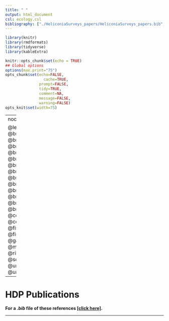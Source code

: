 ```yaml
---
title: " "
output: html_document
csl: ecology.csl
bibliography: ["./HeliconiaSurveys_papers/HeliconiaSurveys_papers.bib","./HeliconiaSurveys_related/HeliconiaSurveys_related.bib","./HeliconiaSurveys_datasets/HeliconiaSurveys_datasets.bib" ]
---
```


```r
library(knitr)
library(rmdformats)
library(tidyverse)
library(kableExtra)

knitr::opts_chunk$set(echo = TRUE)
## Global options
options(max.print="75")
opts_chunk$set(echo=FALSE,
	             cache=TRUE,
               prompt=FALSE,
               tidy=TRUE,
               comment=NA,
               message=FALSE,
               warning=FALSE)
opts_knit$set(width=75)


```


--- 
nocite: |
    
    @leiteModelingPersistencePlant2021; @brooksStatisticalModelingPatterns2019a, @brunaArePlantPopulations2003a, @brunaBiologicalImpactsDeforestation2004, @brunaCompensatoryResponsesUnderstory2005d, @brunaDemographicEffectsHabitat2005, @brunaEdgeEffectsGrowth2011c, @brunaEffectsForestFragmentation2002b, @brunaExperimentalAssessmentHeliconia2002, @brunaForestFragmentsTropical2005, @brunaHabitatFragmentationDemographic2002b, @brunaHeliconiaAcuminataReproductive2004e, @brunaRegenerationPopulationStructure2005d, @brunaSeedGerminationRainforest1999b, @cortesCharacterization10Microsatellite2009c, @cortesLowPlantDensity2013b, @fiskeAlternativeSpatialSampling2010, @fiskeEffectsSampleSize2008a, @gagnonGrowthUnderstoryHerb2011b, @morrisLongevityCanBuffer2008a, @ribeiroInfluencePostClearingTreatment2010b, @scottDelayedEffectsClimate2021, @uriarteDisentanglingDriversReduced2011b, @uriarteEffectsForestFragmentation2010b
---   


# HDP Publications

 **For a *.bib* file of these references [[click here]](https://github.com/BrunaLab/HeliconiaSurveys/blob/1649ea958df1fc2da0187693bca40ce38bebb759/docs/HeliconiaSurveys_papers/HeliconiaSurveys_papers.bib).**


---

